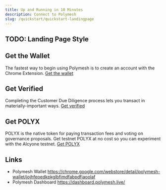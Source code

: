 ```yaml
---
title: Up and Running in 10 Minutes
description: Connect to Polymesh
slug: /quickstart/quickstart-landingpage
---
```


## TODO: Landing Page Style

## Get the Wallet

The fastest way to begin using Polymesh is to create an account with the Chrome Extension.
[Get the wallet](/quickstart/quickstart-wallet)

## Get Verified

Completing the Customer Due Diligence process lets you transact in materially-important ways. [Get verified](/quickstart/quickstart-cdd)

## Get POLYX

POLYX is the native token for paying transaction fees and voting on governance proposals. Get testnet POLYX at no cost so you can experiment with the Alcyone testnet. [Get POLYX](/quickstart/quickstart-polyx)

## Links

- Polymesh Wallet https://chrome.google.com/webstore/detail/polymesh-wallet/jojhfeoedkpkglbfimdfabpdfjaoolaf
- Polymesh Dashboard https://dashboard.polymesh.live/
